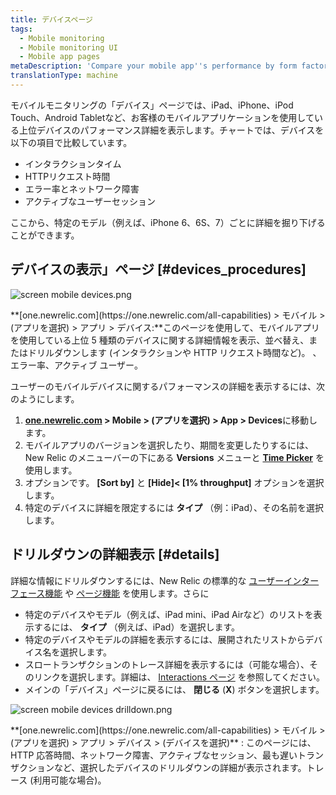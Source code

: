 ```yaml
---
title: デバイスページ
tags:
  - Mobile monitoring
  - Mobile monitoring UI
  - Mobile app pages
metaDescription: 'Compare your mobile app''s performance by form factor (iPhone vs iPad, for example), OS, manufacturer, etc.'
translationType: machine
---
```




モバイルモニタリングの「デバイス」ページでは、iPad、iPhone、iPod Touch、Android Tabletなど、お客様のモバイルアプリケーションを使用している上位デバイスのパフォーマンス詳細を表示します。チャートでは、デバイスを以下の項目で比較しています。

* インタラクションタイム
* HTTPリクエスト時間
* エラー率とネットワーク障害
* アクティブなユーザーセッション

ここから、特定のモデル（例えば、iPhone 6、6S、7）ごとに詳細を掘り下げることができます。

## デバイスの表示」ページ [#devices_procedures]

<img
  title="screen mobile devices.png"
  alt="screen mobile devices.png"
  src={mobileDevicesSummary}
/>

<figcaption>
  **[one.newrelic.com](https://one.newrelic.com/all-capabilities) > モバイル > (アプリを選択) > アプリ > デバイス:**このページを使用して、モバイルアプリを使用している上位 5 種類のデバイスに関する詳細情報を表示、並べ替え、またはドリルダウンします (インタラクションや HTTP リクエスト時間など)。 、エラー率、アクティブ ユーザー。
</figcaption>

ユーザーのモバイルデバイスに関するパフォーマンスの詳細を表示するには、次のようにします。

1. **[one.newrelic.com](https://one.newrelic.com/all-capabilities) > Mobile > (アプリを選択) > App > Devices**に移動します。
2. モバイルアプリのバージョンを選択したり、期間を変更したりするには、New Relic のメニューバーの下にある **Versions** メニューと [**Time Picker**](/docs/site/timepicker-setting-time-periods-to-view-data) を使用します。
3. オプションです。 **\[Sort by]** と **\[Hide]&lt; \[1% throughput]** オプションを選択します。
4. 特定のデバイスに詳細を限定するには **タイプ** （例：iPad）、その名前を選択します。

## ドリルダウンの詳細表示 [#details]

詳細な情報にドリルダウンするには、New Relic の標準的な [ユーザーインターフェース機能](/docs/accounts-partnerships/education/getting-started-new-relic/new-relic-user-interface) や [ページ機能](/docs/accounts-partnerships/education/getting-started-new-relic/standard-dashboard-features) を使用します。さらに

* 特定のデバイスやモデル（例えば、iPad mini、iPad Airなど）のリストを表示するには、 **タイプ** （例えば、iPad）を選択します。
* 特定のデバイスやモデルの詳細を表示するには、展開されたリストからデバイス名を選択します。
* スロートランザクションのトレース詳細を表示するには（可能な場合）、そのリンクを選択します。詳細は、 [Interactions ページ](/docs/mobile-monitoring-ui#interactions-timeline) を参照してください。
* メインの「デバイス」ページに戻るには、 **閉じる** (**X**) ボタンを選択します。

<img
  title="screen mobile devices drilldown.png"
  alt="screen mobile devices drilldown.png"
  src={mobileDeviceDrilldown}
/>

<figcaption>
  **[one.newrelic.com](https://one.newrelic.com/all-capabilities) > モバイル > (アプリを選択) > アプリ > デバイス > (デバイスを選択)** : このページには、HTTP 応答時間、ネットワーク障害、アクティブなセッション、最も遅いトランザクションなど、選択したデバイスのドリルダウンの詳細が表示されます。トレース (利用可能な場合)。
</figcaption>